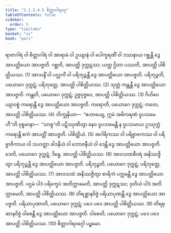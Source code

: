 ```yaml
---
title: "2.1.2.4.5 စိတ္တာဂါရဝဂ္ဂ"
tableOfContents: false
sidebar:
  order: 5
type: "tipitaka"
basket: "vi"
book: "pari"
---
```



<DynamicBreadcrumb />

<Division number="235" book="pari">

<Paragraph number="921" book="pari">
ရာဇာဂါရံ ဝါ စိတ္တာဂါရံ ဝါ အာရာမံ ဝါ ဥယျာနံ ဝါ ပေါက္ခရဏိံ ဝါ ဒဿနာယ ဂစ္ဆန္တီ ဒွေ အာပတ္တိယော အာပဇ္ဇတိ. ဂစ္ဆတိ, အာပတ္တိ ဒုက္ကဋဿ; ယတ္ထ ဌိတာ ပဿတိ, အာပတ္တိ ပါစိတ္တိယဿ. (1)
</Paragraph>

<Paragraph number="922" book="pari">
အာသန္ဒိံ ဝါ ပလ္လင်္ကံ ဝါ ပရိဘုဉ္ဇန္တီ ဒွေ အာပတ္တိယော အာပဇ္ဇတိ. ပရိဘုဉ္ဇတိ, ပယောဂေ ဒုက္ကဋံ; ပရိဘုတ္တေ, အာပတ္တိ ပါစိတ္တိယဿ. (2)
</Paragraph>

<Paragraph number="923" book="pari">
သုတ္တံ ကန္တန္တီ ဒွေ အာပတ္တိယော အာပဇ္ဇတိ. ကန္တတိ, ပယောဂေ ဒုက္ကဋံ; ဥဇ္ဇဝုဇ္ဇဝေ, အာပတ္တိ ပါစိတ္တိယဿ. (3)
</Paragraph>

<Paragraph number="924" book="pari">
ဂိဟိဝေယျာဝစ္စံ ကရောန္တီ ဒွေ အာပတ္တိယော အာပဇ္ဇတိ. ကရောတိ, ပယောဂေ ဒုက္ကဋံ; ကတေ, အာပတ္တိ ပါစိတ္တိယဿ. (4)
</Paragraph>

<Paragraph number="925" book="pari">
ဘိက္ခုနိယာ—  “ဧဟာယျေ, ဣမံ အဓိကရဏံ ဝူပသမေဟီ”တိ ဝုစ္စမာနာ—  “သာဓူ”တိ ပဋိဿုဏိတွာ နေဝ ဝူပသမေန္တီ န ဝူပသမာယ ဥဿုက္ကံ ကရောန္တီ ဧကံ အာပတ္တိံ အာပဇ္ဇတိ. ပါစိတ္တိယံ. (5)
</Paragraph>

<Paragraph number="926" book="pari">
အဂါရိကဿ ဝါ ပရိဗ္ဗာဇကဿ ဝါ ပရိဗ္ဗာဇိကာယ ဝါ သဟတ္ထာ ခါဒနီယံ ဝါ ဘောဇနီယံ ဝါ ဒေန္တီ ဒွေ အာပတ္တိယော အာပဇ္ဇတိ. ဒေတိ, ပယောဂေ ဒုက္ကဋံ; ဒိန္နေ, အာပတ္တိ ပါစိတ္တိယဿ. (6)
</Paragraph>

<Paragraph number="927" book="pari">
အာဝသထစီဝရံ အနိဿဇ္ဇိတွာ ပရိဘုဉ္ဇန္တီ ဒွေ အာပတ္တိယော အာပဇ္ဇတိ. ပရိဘုဉ္ဇတိ, ပယောဂေ ဒုက္ကဋံ; ပရိဘုတ္တေ, အာပတ္တိ ပါစိတ္တိယဿ. (7)
</Paragraph>

<Paragraph number="928" book="pari">
အာဝသထံ အနိဿဇ္ဇိတွာ စာရိကံ ပက္ကမန္တီ ဒွေ အာပတ္တိယော အာပဇ္ဇတိ. ပဌမံ ပါဒံ ပရိက္ခေပံ အတိက္ကာမေတိ, အာပတ္တိ ဒုက္ကဋဿ; ဒုတိယံ ပါဒံ အတိက္ကာမေတိ, အာပတ္တိ ပါစိတ္တိယဿ. (8)
</Paragraph>

<Paragraph number="929" book="pari">
တိရစ္ဆာနဝိဇ္ဇံ ပရိယာပုဏန္တီ ဒွေ အာပတ္တိယော အာပဇ္ဇတိ. ပရိယာပုဏာတိ, ပယောဂေ ဒုက္ကဋံ; ပဒေ ပဒေ အာပတ္တိ ပါစိတ္တိယဿ. (9)
</Paragraph>

<Paragraph number="930" book="pari">
တိရစ္ဆာနဝိဇ္ဇံ ဝါစေန္တီ ဒွေ အာပတ္တိယော အာပဇ္ဇတိ. ဝါစေတိ, ပယောဂေ ဒုက္ကဋံ; ပဒေ ပဒေ အာပတ္တိ ပါစိတ္တိယဿ. (10)

</Paragraph>
</Division>

<Paragraph number="931" type="center" book="pari">
စိတ္တာဂါရဝဂ္ဂေါ ပဉ္စမော.
</Paragraph>